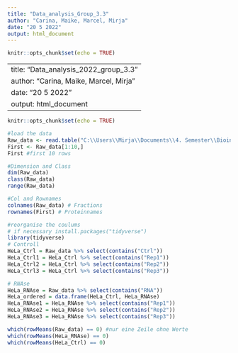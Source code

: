 ```yaml
---
title: "Data_analysis_Group_3.3"
author: "Carina, Maike, Marcel, Mirja"
date: "20 5 2022"
output: html_document
---
```


```r
knitr::opts_chunk$set(echo = TRUE)
```
---
title: "Data_analysis_2022_group_3.3"
author: "Carina, Maike, Marcel, Mirja"
date: "20 5 2022"
output: html_document
---

```r
knitr::opts_chunk$set(echo = TRUE)
```

```r
#load the data
Raw_data <- read.table("C:\\Users\\Mirja\\Documents\\4. Semester\\Bioinfo\\RDeeP_HeLa_Interphase.csv", header=TRUE, row.names=1, sep = ";")
First <- Raw_data[1:10,]
First #first 10 rows
```
```r
#Dimension and Class
dim(Raw_data)
class(Raw_data)
range(Raw_data)
```

```r
#Col and Rownames 
colnames(Raw_data) # Fractions
rownames(First) # Proteinnames
```

```r
#reorganise the coulums
# if necessary install.packages("tidyverse")
library(tidyverse)
# Controll
HeLa_Ctrl = Raw_data %>% select(contains("Ctrl")) 
HeLa_Ctrl1 = HeLa_Ctrl %>% select(contains("Rep1"))
HeLa_Ctrl2 = HeLa_Ctrl %>% select(contains("Rep2"))
HeLa_Ctrl3 = HeLa_Ctrl %>% select(contains("Rep3"))

# RNAse
HeLa_RNAse = Raw_data %>% select(contains("RNA"))
HeLa_ordered = data.frame(HeLa_Ctrl, HeLa_RNAse)
HeLa_RNAse1 = HeLa_RNAse %>% select(contains("Rep1"))
HeLa_RNAse2 = HeLa_RNAse %>% select(contains("Rep2"))
HeLa_RNAse3 = HeLa_RNAse %>% select(contains("Rep3"))

```

```r
which(rowMeans(Raw_data) == 0) #nur eine Zeile ohne Werte
which(rowMeans(HeLa_RNAse) == 0)
which(rowMeans(HeLa_Ctrl) == 0)
````